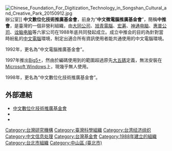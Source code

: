 {{Infobox Non-profit
| Non-profit_name = 中文數位化技術推廣基金會<br><small>Chinese Foundation For Digitization Technology</small>
| Non-profit_logo = 
| Non-profit_type = [[基金會|基金會]]
| former_name = 中文微電腦推廣基金會
| abbreviation = 中推會
| founded_date = 1998年
| founder = 電腦公司
| location = {{ROC}}[[台北市|台北市]][[中山區_(台北市)|中山區]]中山北路三段22號北設工9樓
| key_people = 
| area_served = 
| focus =  
| method = 
| revenue = 
| num_employees = 
| Non-profit_slogan = 
| homepage = [http://www.cmex.org.tw/home.do www.cmex.org.tw]
}}
[[File:Chinese_Foundation_For_Digitization_Technology_in_Songshan_Cultural_and_Creative_Park_20150912.jpg|thumb]]辦公室]]
'''中文數位化技術推廣基金會'''，前身为“'''中文微電腦推廣基金會'''”，簡稱'''中推會'''，是臺灣的一個非營利組織，由[[大同公司|大同公司]]、[[旭青電腦|旭青電腦]]、[[宏碁|宏碁]]、[[神通电脑|神通电脑]]、[[惠普公司|惠普公司]]、[[诠脑电脑|诠脑电脑]]等六家公司在1988年底共同發起成立。成立中推会的目的為針對當時紛亂的[[中文電腦|中文電腦]]環境，制定出適合所有資訊使用者能共通使用的中文電腦環境。

1992年，更名為“中文電腦推廣基金會”。

1997年推出[[大五碼#Big5+|Big5+]]，然由於編碼使用到的範圍超過原先[[大五碼|大五碼]]定義，無法安裝在[[Microsoft_Windows|Microsoft Windows]]上，現幾乎無人使用。

1998年，更名為“中文數位化技術推廣基金會”。

==外部連結==
*[http://www.cmex.org.tw/ 中文數位化技術推廣基金會]{{Wayback|url=http://www.cmex.org.tw/ |date=20091013111422 }}
*{{facebook|cmex.org.tw/timeline|中文數位化技術推廣基金會}}
*{{youtube|channel=UCgH9o1Fzxf5HN8Via8g-LLg|中文數位化技術推廣基金會}}
{{Compu-stub}}

[[Category:台灣研究機構|Category:台灣研究機構]]
[[Category:臺灣科學組織|Category:臺灣科學組織]]
[[Category:台湾经济组织|Category:台湾经济组织]]
[[Category:中文信息处理|Category:中文信息处理]]
[[Category:台灣基金會|Category:台灣基金會]]
[[Category:1988年建立的組織|Category:1988年建立的組織]]
[[Category:台北市組織|Category:台北市組織]]
[[Category:中山區_(臺北市)|Category:中山區 (臺北市)]]